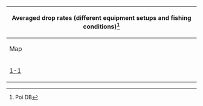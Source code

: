 {{Notice|The following is raw data from viewers collected over a short period of time, total numbers and rates doesn't necessarily represent actual map/node popularity or any intrinsic rates.}}
{| class="wikitable mw-collapsible mw-collapsed sortable typography-xl-optout" style="width:100%;text-align:center"
!colspan="6"|Averaged drop rates (different equipment setups and fishing conditions)<ref>Poi DB</ref>
|-
!Map
!Node
!Rank
!Drops
!Trials
!Rate
|-
|rowspan="1"|[[1-1]]
{{:Mackerel/Drop|node=B|rank=S|448|2671}}
|rowspan="3"|[[1-5]]
{{:Mackerel/Drop|node=F|rank=S|24|49}}
{{:Mackerel/Drop|node=G|rank=S|2|8}}
{{:Mackerel/Drop|node=I (Boss)|rank=S|828|3335}}
|rowspan="1"|[[1-6]]
{{:Mackerel/Drop|node=J|rank=S|1|2}}
|rowspan="2"|[[3-1]]
{{:Mackerel/Drop|node=C|rank=S|6|44}}
{{:Mackerel/Drop|node=F|rank=S|6|33}}
|rowspan="2"|[[3-2]]
{{:Mackerel/Drop|node=C|rank=A|ranks=2|2|8}}
{{:Mackerel/Drop|rank=S|49|207}}
|rowspan="6"|[[3-3]]
{{:Mackerel/Drop|node=D|rank=A|ranks=2|3|14}}
{{:Mackerel/Drop|rank=S|17|58}}
{{:Mackerel/Drop|node=G (Boss)|rank=A|ranks=2|25|86}}
{{:Mackerel/Drop|rank=S|621|1668}}
{{:Mackerel/Drop|node=I|rank=A|ranks=2|9|48}}
{{:Mackerel/Drop|rank=S|860|2869}}
|rowspan="7"|[[3-4]]
{{:Mackerel/Drop|node=D|rank=S|2|9}}
{{:Mackerel/Drop|node=E (Boss)|rank=A|ranks=2|2|3}}
{{:Mackerel/Drop|rank=S|8|18}}
{{:Mackerel/Drop|node=H|rank=A|ranks=2|2|9}}
{{:Mackerel/Drop|rank=S|13|58}}
{{:Mackerel/Drop|node=I|rank=S|3|17}}
{{:Mackerel/Drop|node=N|rank=S|7|22}}
|rowspan="2"|[[3-5]]
{{:Mackerel/Drop|node=K (Boss)|rank=A|ranks=2|3|17}}
{{:Mackerel/Drop|rank=S|58|118}}
|rowspan="2"|[[6-1]]
{{:Mackerel/Drop|node=H|rank=S|4|12}}
{{:Mackerel/Drop|node=K (Boss)|rank=S|2|3}}
|rowspan="5"|[[6-5]]
{{:Mackerel/Drop|node=D|rank=S|1|6}}
{{:Mackerel/Drop|node=F|rank=S|30|111}}
{{:Mackerel/Drop|node=I|rank=S|9|59}}
{{:Mackerel/Drop|node=J|rank=S|4|16}}
{{:Mackerel/Drop|node=M (Boss)|rank=S|1|2}}
|}
<noinclude>
<references/>
</noinclude>